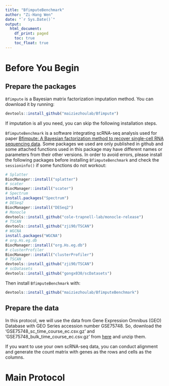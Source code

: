 ```yaml
---
title: "BfimputeBenchmark"
author: "Zi-Hang Wen"
date: "`r Sys.Date()`"
output:
  html_document:
    df_print: paged
    toc: true
    toc_float: true
---
```


# Before You Begin
## Prepare the packages
`Bfimpute` is a Bayesian matrix factorization imputation method. You can
download it by running:
```r
devtools::install_github("maiziezhoulab/Bfimpute")
```
If imputation is all you need, you can skip the following installation steps.

`BfimputeBenchmark` is a software integrating scRNA-seq analysis used for paper
[Bfimpute: A Bayesian factorization method to recover single-cell RNA sequencing data](https://doi.org/10.1101/2021.02.10.430649). Some packages we used are only
published in github and some attached functions used in this package may have
different names or parameters from their other versions. In order to
avoid errors, please install the following packages before installing
`BfimputeBenchmark` and check the `sessioninfo()` if some functions do not workout:

```r
# Splatter
BiocManager::install("splatter")
# scater
BiocManager::install("scater")
# Spectrum
install.packages("Spectrum")
# DESeq2
BiocManager::install("DESeq2")
# Monocle
devtools::install_github("cole-trapnell-lab/monocle-release")
# TSCAN
devtools::install_github("zji90/TSCAN")
# WGCNA
install.packages("WGCNA")
# org.Hs.eg.db
BiocManager::install("org.Hs.eg.db")
# clusterProfiler
BiocManager::install("clusterProfiler")
# TSCAN
devtools::install_github("zji90/TSCAN")
# scDatasets
devtools::install_github("gongx030/scDatasets")
```

Then install `BfimputeBenchmark` with:
```r
devtools::install_github("maiziezhoulab/BfimputeBenchmark")
```
## Prepare the data
In this protocol, we will use the data from Gene Expression Omnibus (GEO) 
Database with GEO Series accession number GSE75748. So, download the 
'GSE75748_sc_time_course_ec.csv.gz' and 'GSE75748_bulk_time_course_ec.csv.gz'
from [here](https://www.ncbi.nlm.nih.gov/geo/query/acc.cgi?acc=GSE75748) and
unzip them.

If you want to use your own scRNA-seq data, you can conduct alignment and
generate the count matrix with genes as the rows and cells as the columns.

# Main Protocol
